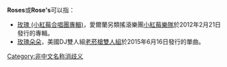 {{Otheruses|蔷薇 (消歧义)}}

'''Roses'''或'''Rose's'''可以指：

* [[玫瑰_(小紅莓合唱團專輯)|玫瑰 (小紅莓合唱團專輯)]]，愛爾蘭另類搖滾樂團[[小紅莓樂隊|小紅莓樂隊]]於2012年2月21日發行的專輯。
* [[玫瑰朵朵|玫瑰朵朵]]，美國DJ雙人組[[老菸槍雙人組|老菸槍雙人組]]於2015年6月16日發行的單曲。

{{消歧义}}
[[Category:非中文名称消歧义|Category:非中文名称消歧义]]